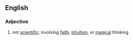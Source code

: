 {{also|non-scientific}}

==English==

===Adjective===
{{en-adj|-}}

# not [[scientific]]; involving [[faith]], [[intuition]], or [[magical]] thinking